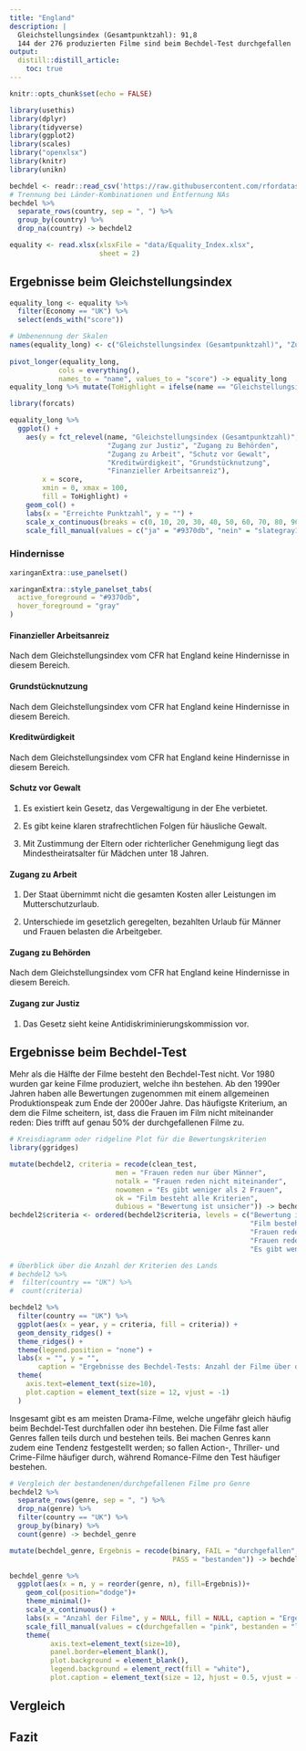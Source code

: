 ```yaml
---
title: "England"
description: |
  Gleichstellungsindex (Gesamtpunktzahl): 91,8  
  144 der 276 produzierten Filme sind beim Bechdel-Test durchgefallen
output:
  distill::distill_article:
    toc: true
---
```


```r
knitr::opts_chunk$set(echo = FALSE)

library(usethis)
library(dplyr)
library(tidyverse)
library(ggplot2)
library(scales)
library("openxlsx")
library(knitr)
library(unikn)

bechdel <- readr::read_csv('https://raw.githubusercontent.com/rfordatascience/tidytuesday/master/data/2021/2021-03-09/movies.csv')
# Trennung bei Länder-Kombinationen und Entfernung NAs
bechdel %>%
  separate_rows(country, sep = ", ") %>%
  group_by(country) %>%
  drop_na(country) -> bechdel2

equality <- read.xlsx(xlsxFile = "data/Equality_Index.xlsx", 
                      sheet = 2)
```

## Ergebnisse beim Gleichstellungsindex
```r
equality_long <- equality %>%
  filter(Economy == "UK") %>%
  select(ends_with("score"))

# Umbenennung der Skalen
names(equality_long) <- c("Gleichstellungsindex (Gesamtpunktzahl)", "Zugang zu Behörden", "Grundstücknutzung", "Zugang zur Justiz", "Finanzieller Arbeitsanreiz", "Kreditwürdigkeit", "Zugang zu Arbeit", "Schutz vor Gewalt")
  
pivot_longer(equality_long,
            cols = everything(),
            names_to = "name", values_to = "score") -> equality_long
equality_long %>% mutate(ToHighlight = ifelse(name == "Gleichstellungsindex (Gesamtpunktzahl)", "ja", "nein")) -> equality_long

library(forcats)

equality_long %>%
  ggplot() +
    aes(y = fct_relevel(name, "Gleichstellungsindex (Gesamtpunktzahl)", 
                        "Zugang zur Justiz", "Zugang zu Behörden", 
                        "Zugang zu Arbeit", "Schutz vor Gewalt", 
                        "Kreditwürdigkeit", "Grundstücknutzung", 
                        "Finanzieller Arbeitsanreiz"), 
        x = score, 
        xmin = 0, xmax = 100,
        fill = ToHighlight) +
    geom_col() +
    labs(x = "Erreichte Punktzahl", y = "") +
    scale_x_continuous(breaks = c(0, 10, 20, 30, 40, 50, 60, 70, 80, 90, 100)) +
    scale_fill_manual(values = c("ja" = "#9370db", "nein" = "slategray1"), guide = "none")
```



### Hindernisse 


```r
xaringanExtra::use_panelset()

xaringanExtra::style_panelset_tabs(
  active_foreground = "#9370db",
  hover_foreground = "gray"
)
```

:::l-body

::::: {.panelset}

::: {.panel}
#### Finanzieller Arbeitsanreiz {.panel-name}
Nach dem Gleichstellungsindex vom CFR hat England keine Hindernisse in diesem Bereich.
:::

::: {.panel}
#### Grundstücknutzung {.panel-name}
Nach dem Gleichstellungsindex vom CFR hat England keine Hindernisse in diesem Bereich.
:::

::: {.panel}
#### Kreditwürdigkeit {.panel-name}
Nach dem Gleichstellungsindex vom CFR hat England keine Hindernisse in diesem Bereich.
:::

::: {.panel}
#### Schutz vor Gewalt {.panel-name}
1. Es existiert kein Gesetz, das Vergewaltigung in der Ehe verbietet.

2. Es gibt keine klaren strafrechtlichen Folgen für häusliche Gewalt.

3. Mit Zustimmung der Eltern oder richterlicher Genehmigung liegt das Mindestheiratsalter für Mädchen unter 18 Jahren.
:::

::: {.panel}
#### Zugang zu Arbeit {.panel-name}
1. Der Staat übernimmt nicht die gesamten Kosten aller Leistungen im Mutterschutzurlaub. 

2. Unterschiede im gesetzlich geregelten, bezahlten Urlaub für Männer und Frauen belasten die Arbeitgeber.
:::

::: {.panel}
#### Zugang zu Behörden {.panel-name}
Nach dem Gleichstellungsindex vom CFR hat England keine Hindernisse in diesem Bereich.
:::

::: {.panel}
#### Zugang zur Justiz {.panel-name}
1. Das Gesetz sieht keine Antidiskriminierungskommission vor.
:::

:::::

:::


## Ergebnisse beim Bechdel-Test
Mehr als die Hälfte der Filme besteht den Bechdel-Test nicht. Vor 1980 wurden gar keine Filme produziert, welche ihn bestehen. Ab den 1990er Jahren haben alle Bewertungen zugenommen mit einem allgemeinen Produktionspeak zum Ende der 2000er Jahre. Das häufigste Kriterium, an dem die Filme scheitern, ist, dass die Frauen im Film nicht miteinander reden: Dies trifft auf genau 50% der durchgefallenen Filme zu.

```r
# Kreisdiagramm oder ridgeline Plot für die Bewertungskriterien
library(ggridges)

mutate(bechdel2, criteria = recode(clean_test, 
                          men = "Frauen reden nur über Männer", 
                          notalk = "Frauen reden nicht miteinander", 
                          nowomen = "Es gibt weniger als 2 Frauen", 
                          ok = "Film besteht alle Kriterien",
                          dubious = "Bewertung ist unsicher")) -> bechdel2
bechdel2$criteria <- ordered(bechdel2$criteria, levels = c("Bewertung ist unsicher", 
                                                           "Film besteht alle Kriterien", 
                                                           "Frauen reden nur über Männer",
                                                           "Frauen reden nicht miteinander",
                                                           "Es gibt weniger als 2 Frauen"))

# Überblick über die Anzahl der Kriterien des Lands
# bechdel2 %>%
#  filter(country == "UK") %>% 
#  count(criteria)

bechdel2 %>%
  filter(country == "UK") %>%
  ggplot(aes(x = year, y = criteria, fill = criteria)) +
  geom_density_ridges() +
  theme_ridges() + 
  theme(legend.position = "none") +
  labs(x = "", y = "", 
       caption = "Ergebnisse des Bechdel-Tests: Anzahl der Filme über die Jahre") +
  theme(
    axis.text=element_text(size=10),
    plot.caption = element_text(size = 12, vjust = -1)
  )


```

Insgesamt gibt es am meisten Drama-Filme, welche ungefähr gleich häufig beim Bechdel-Test durchfallen oder ihn bestehen. Die Filme fast aller Genres fallen teils durch und bestehen teils. Bei machen Genres kann zudem eine Tendenz festgestellt werden; so fallen Action-, Thriller- und Crime-Filme häufiger durch, während Romance-Filme den Test häufiger bestehen.

```r
# Vergleich der bestandenen/durchgefallenen Filme pro Genre
bechdel2 %>%
  separate_rows(genre, sep = ", ") %>%
  drop_na(genre) %>%
  filter(country == "UK") %>%
  group_by(binary) %>%
  count(genre) -> bechdel_genre

mutate(bechdel_genre, Ergebnis = recode(binary, FAIL = "durchgefallen",
                                        PASS = "bestanden")) -> bechdel_genre

bechdel_genre %>%
  ggplot(aes(x = n, y = reorder(genre, n), fill=Ergebnis))+
    geom_col(position="dodge")+
    theme_minimal()+
    scale_x_continuous() +
    labs(x = "Anzahl der Filme", y = NULL, fill = NULL, caption = "Ergebnisse des Bechdel-Tests nach Genre") +
    scale_fill_manual(values = c(durchgefallen = "pink", bestanden = "lightblue")) +
    theme(
          axis.text=element_text(size=10),    
          panel.border=element_blank(),
          plot.background = element_blank(), 
          legend.background = element_rect(fill = "white"),
          plot.caption = element_text(size = 12, hjust = 0.5, vjust = -1))


```




## Vergleich
## Fazit
